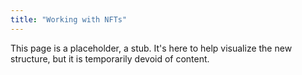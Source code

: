 ```yaml
---
title: "Working with NFTs"
---
```


This page is a placeholder, a stub. It's here to help visualize the new structure, but it is temporarily devoid of content.
